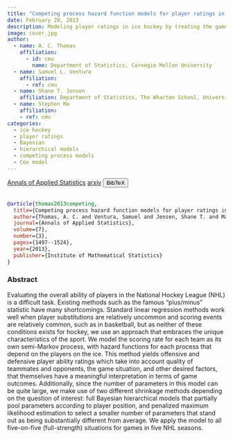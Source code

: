 ```yaml
---
title: "Competing process hazard function models for player ratings in ice hockey"
date: February 28, 2013
description: Modeling player ratings in ice hockey by treating the game as a competing stochastic process
image: cover.jpg
author:
  - name: A. C. Thomas
    affiliation:
      - id: cmu
        name: Department of Statistics, Carnegie Mellon University
  - name: Samuel L. Ventura
    affiliation:
      - ref: cmu
  - name: Shane T. Jensen
    affiliation: Department of Statistics, The Wharton School, University of Pennsylvania
  - name: Stephen Ma
    affiliation:
    - ref: cmu
categories:
  - ice hockey
  - player ratings
  - Bayesian
  - hierarchical models
  - competing process models
  - Cox model
---
```


<a href="https://doi.org/10.1214/13-AOAS646" target="_blank" rel="noopener noreferrer" class="bi-bank btn btn-primary" role="button"> Annals of Applied Statistics</a>
<a href="https://arxiv.org/abs/1208.0799" target="_blank" rel="noopener noreferrer" class="bi-file-earmark-text-fill btn btn-warning" role="button"> arxiv</a>
<!-- BibTeX -->
<button class="btn btn-info" type="button" data-bs-toggle="collapse" data-bs-target="#thomas2013competing" aria-expanded="false" aria-controls="thomas2013competing">
  BibTeX
</button>
<div class="collapse" id="thomas2013competing">
  <br>
  <div class="card card-body">
```bibtex
@article{thomas2013competing,
  title={Competing process hazard function models for player ratings in ice hockey},
  author={Thomas, A. C. and Ventura, Samuel and Jensen, Shane T. and Ma, Stephen},
  journal={Annals of Applied Statistics},
  volume={7},
  number={3},
  pages={1497--1524},
  year={2013},
  publisher={Institute of Mathematical Statistics}
}
```
  </div>
</div>


### Abstract

Evaluating the overall ability of players in the National Hockey League (NHL) is a difficult task. Existing methods such as the famous "plus/minus" statistic have many shortcomings. Standard linear regression methods work well when player substitutions are relatively uncommon and scoring events are relatively common, such as in basketball, but as neither of these conditions exists for hockey, we use an approach that embraces the unique characteristics of the sport. We model the scoring rate for each team as its own semi-Markov process, with hazard functions for each process that depend on the players on the ice. This method yields offensive and defensive player ability ratings which take into account quality of teammates and opponents, the game situation, and other desired factors, that themselves have a meaningful interpretation in terms of game outcomes. Additionally, since the number of parameters in this model can be quite large, we make use of two different shrinkage methods depending on the question of interest: full Bayesian hierarchical models that partially pool parameters according to player position, and penalized maximum likelihood estimation to select a smaller number of parameters that stand out as being substantially different from average. We apply the model to all five-on-five (full-strength) situations for games in five NHL seasons.
